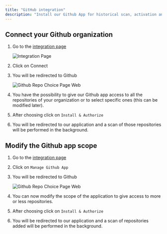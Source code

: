 ```yaml
---
title: "GitHub integration"
description: "Install our Github App for historical scan, activation and review in the PR"
---
```


## Connect your Github organization

1. Go to the [integration page](https://app.symbioticsec.ai/settings/integrations)

   ![Integration Page](/content/admins/images/integration_page.png)
2. Click on Connect
3. You will be redirected to Github

   ![Github Repo Choice Page Web](/content/admins/images/github_repo_choice_page.webp)
4. You have the possibility to give our Github app access to all the repositories of your organization or to select specific ones (this can be modified later).
5. After choosing click on `Install & Authorize`
6. You will be redirected to our application and a scan of those repositories will be performed in the background.

## Modify the Github app scope

1. Go to the [integration page](https://app.symbioticsec.ai/settings/integrations)
2. Click on `Manage Github App`
3. You will be redirected to Github

   ![Github Repo Choice Page Web](/content/admins/images/github_repo_choice_page.webp)
4. You can now modify the scope of the application to give access to more or less repositories.
5. After choosing click on `Install & Authorize`
6. You will be redirected to our application and a scan of repositories added will be performed in the background.